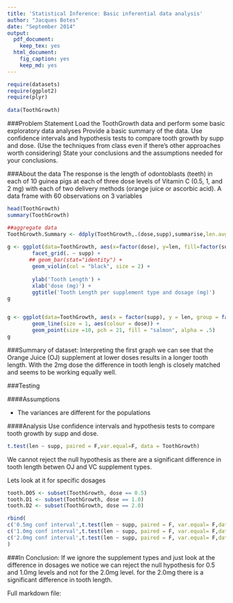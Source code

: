 ```yaml
---
title: 'Statistical Inference: Basic inferential data analysis'
author: "Jacques Botes"
date: "September 2014"
output:
  pdf_document:
    keep_tex: yes
  html_document:
    fig_caption: yes
    keep_md: yes
---
```

```r
require(datasets)
require(ggplot2)
require(plyr)
      
data(ToothGrowth)
```

###Problem Statement
Load the ToothGrowth data and perform some basic exploratory data analyses 
Provide a basic summary of the data.
Use confidence intervals and hypothesis tests to compare tooth growth by supp and dose. 
(Use the techniques from class even if there's other approaches worth considering)
State your conclusions and the assumptions needed for your conclusions. 

###About the data
The response is the length of odontoblasts (teeth) in each of 10 guinea pigs at each of three dose levels of Vitamin C (0.5, 1, and 2 mg) with each of two delivery methods (orange juice or ascorbic acid). A data frame with 60 observations on 3 variables
```r
head(ToothGrowth)
summary(ToothGrowth)

##aggregate data
ToothGrowth.Summary <- ddply(ToothGrowth,.(dose,supp),summarise,len.avg=mean(len))
        
g <- ggplot(data=ToothGrowth, aes(x=factor(dose), y=len, fill=factor(supp))) +
        facet_grid(. ~ supp) +
       ## geom_bar(stat="identity") +
        geom_violin(col = "black", size = 2) +
        
        ylab('Tooth Length') + 
        xlab('dose (mg)') + 
        ggtitle('Tooth Length per supplement type and dosage (mg)')
g


g <- ggplot(data=ToothGrowth, aes(x = factor(supp), y = len, group = factor(dose))) +
        geom_line(size = 1, aes(colour = dose)) + 
        geom_point(size =10, pch = 21, fill = "salmon", alpha = .5)
g

```

###Summary of dataset: 
Interpreting the first graph we can see that the Orange Juice (OJ) supplement at lower doses results in a longer tooth length. With the 2mg dose the difference in tooth lengh is closely matched and seems to be working equally well.

###Testing

####Assumptions

* The variances are different for the populations

####Analysis
Use confidence intervals and hypothesis tests to compare tooth growth by supp and dose. 
```r

t.test(len ~ supp, paired = F,var.equal=F, data = ToothGrowth)
```

We cannot reject the null hypothesis as there are a significant difference in tooth length betwen OJ and VC supplement types.

Lets look at it for specific dosages
```r
tooth.D05 <- subset(ToothGrowth, dose == 0.5)
tooth.D1 <- subset(ToothGrowth, dose == 1.0)
tooth.D2 <- subset(ToothGrowth, dose == 2.0)

rbind(        
c('0.5mg conf interval',t.test(len ~ supp, paired = F, var.equal= F,data = tooth.D05)$conf),
c('1.0mg conf interval',t.test(len ~ supp, paired = F, var.equal= F,data = tooth.D1)$conf),
c('2.0mg conf interval',t.test(len ~ supp, paired = F, var.equal= F,data = tooth.D2)$conf)
)

```

###In Conclusion:
If we ignore the supplement types and just look at the difference in dosages we notice we can reject the null hypothesis for 0.5 and 1.0mg levels and not for the 2.0mg level. for the 2.0mg there is a significant difference in tooth length. 


Full markdown file:
